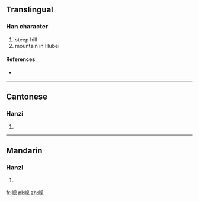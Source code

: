 {{also|峴}}
==Translingual==

===Han character===
{{Han char|rn=46|rad=山|as=04|sn=7|four=|canj=山月竹山 (UBHU)}}

# steep hill
# mountain in Hubei

====References====
* {{Han ref|kx=0308.331|hdz=10763.100|uh=5C98|ud=23704}}

----

==Cantonese==

===Hanzi===
{{yue-hanzi|jyut=|y=yin6|tra=峴}}

# {{defn|lang=yue|sort=山04}}

----

==Mandarin==

===Hanzi===
{{cmn-hanzi|tra=峴|pin=[[pí]] ([[pi2]]), [[pō]] ([[po1]]), [[xiàn]] ([[xian4]])|wg=p'i<sup>2</sup>, p'o<sup>1</sup>, hsien<sup>4</sup>}}

# {{defn|lang=cmn|sort=山04}}

[[fr:岘]]
[[pl:岘]]
[[zh:岘]]